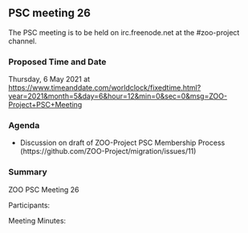 
== PSC meeting 26 ==

The PSC meeting is to be held on irc.freenode.net at the  #zoo-project channel.

=== Proposed Time and Date ===

Thursday, 6 May 2021 at https://www.timeanddate.com/worldclock/fixedtime.html?year=2021&month=5&day=6&hour=12&min=0&sec=0&msg=ZOO-Project+PSC+Meeting

=== Agenda ===
* Discussion on draft of ZOO-Project PSC Membership Process (https://github.com/ZOO-Project/migration/issues/11)

=== Summary ===

ZOO PSC Meeting 26

Participants: 



Meeting Minutes:


